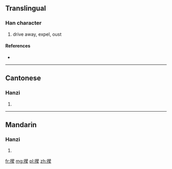 {{also|攆}}
==Translingual==

===Han character===
{{Han char|rn=64|rad=手|as=12|sn=15|four=|canj=手手人手 (QQOQ)}}

# drive away, expel, oust

====References====
* {{Han ref|kx=0457.161|hdz=31952.120|uh=64B5|ud=25781}}

----

==Cantonese==

===Hanzi===
{{yue-hanzi|jyut=|y=lin5|tra=攆}}

# {{defn|lang=yue|sort=手12}}

----

==Mandarin==

===Hanzi===
{{cmn-hanzi|tra=攆|pin=[[niǎn]] ([[nian3]])|wg=nien<sup>3</sup>}}

# {{defn|lang=cmn|sort=手12}}

[[fr:撵]]
[[mg:撵]]
[[pl:撵]]
[[zh:撵]]